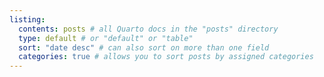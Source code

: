 ```yaml
---
listing: 
  contents: posts # all Quarto docs in the "posts" directory 
  type: default # or "default" or "table" 
  sort: "date desc" # can also sort on more than one field
  categories: true # allows you to sort posts by assigned categories 
---
```


